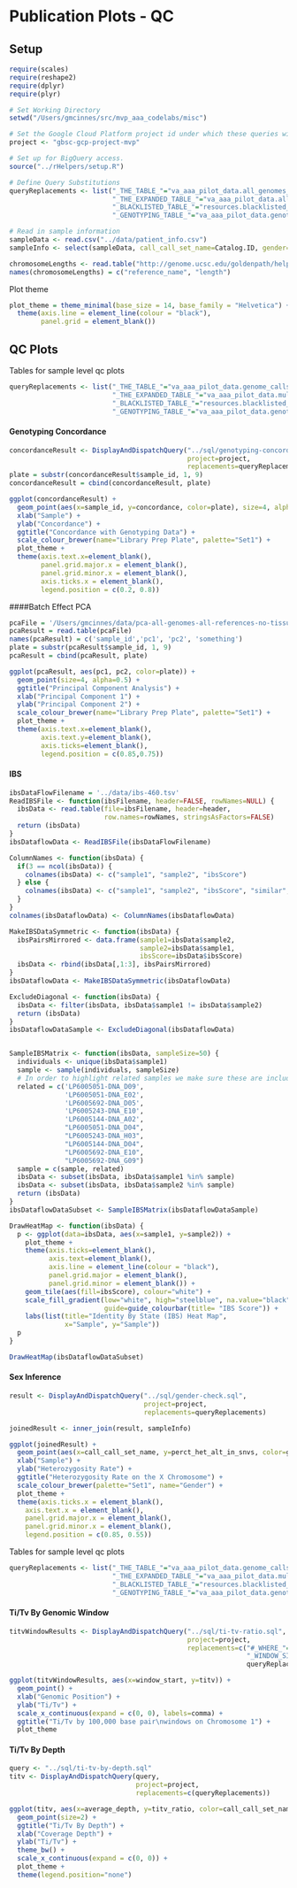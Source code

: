 # Publication Plots - QC

## Setup
```r
require(scales)
require(reshape2)
require(dplyr)
require(plyr)

# Set Working Directory
setwd("/Users/gmcinnes/src/mvp_aaa_codelabs/misc")

# Set the Google Cloud Platform project id under which these queries will run.
project <- "gbsc-gcp-project-mvp"

# Set up for BigQuery access.
source("../rHelpers/setup.R")

# Define Query Substitutions
queryReplacements <- list("_THE_TABLE_"="va_aaa_pilot_data.all_genomes_gvcfs",
                          "_THE_EXPANDED_TABLE_"="va_aaa_pilot_data.all_genomes_expanded_vcfs_java2",
                          "_BLACKLISTED_TABLE_"="resources.blacklisted_positions",
                          "_GENOTYPING_TABLE_"="va_aaa_pilot_data.genotyping_data")

# Read in sample information
sampleData <- read.csv("../data/patient_info.csv")
sampleInfo <- select(sampleData, call_call_set_name=Catalog.ID, gender=Gender)

chromosomeLengths <- read.table("http://genome.ucsc.edu/goldenpath/help/hg19.chrom.sizes")
names(chromosomeLengths) = c("reference_name", "length")
```

Plot theme
```r
plot_theme = theme_minimal(base_size = 14, base_family = "Helvetica") + 
  theme(axis.line = element_line(colour = "black"),
        panel.grid = element_blank())
```

## QC Plots
Tables for sample level qc plots
```r
queryReplacements <- list("_THE_TABLE_"="va_aaa_pilot_data.genome_calls_seq_qc",
                          "_THE_EXPANDED_TABLE_"="va_aaa_pilot_data.multi_sample_variants_seq_qc",
                          "_BLACKLISTED_TABLE_"="resources.blacklisted_positions",
                          "_GENOTYPING_TABLE_"="va_aaa_pilot_data.genotyping_data")
```

#### Genotyping Concordance
```r
concordanceResult <- DisplayAndDispatchQuery("../sql/genotyping-concordance.sql",
                                             project=project,
                                             replacements=queryReplacements)
plate = substr(concordanceResult$sample_id, 1, 9)
concordanceResult = cbind(concordanceResult, plate)
```

```r
ggplot(concordanceResult) +
  geom_point(aes(x=sample_id, y=concordance, color=plate), size=4, alpha=0.5) +
  xlab("Sample") +
  ylab("Concordance") +
  ggtitle("Concordance with Genotyping Data") +
  scale_colour_brewer(name="Library Prep Plate", palette="Set1") +
  plot_theme + 
  theme(axis.text.x=element_blank(),
        panel.grid.major.x = element_blank(),
        panel.grid.minor.x = element_blank(),
        axis.ticks.x = element_blank(),
        legend.position = c(0.2, 0.8))
```

####Batch Effect PCA
```r
pcaFile = '/Users/gmcinnes/data/pca-all-genomes-all-references-no-tissue.tsv'
pcaResult = read.table(pcaFile)
names(pcaResult) = c('sample_id','pc1', 'pc2', 'something')
plate = substr(pcaResult$sample_id, 1, 9)
pcaResult = cbind(pcaResult, plate)
```

```r
ggplot(pcaResult, aes(pc1, pc2, color=plate)) + 
  geom_point(size=4, alpha=0.5) +
  ggtitle("Principal Component Analysis") +
  xlab("Principal Component 1") + 
  ylab("Principal Component 2") +
  scale_colour_brewer(name="Library Prep Plate", palette="Set1") +
  plot_theme +
  theme(axis.text.x=element_blank(),
        axis.text.y=element_blank(),
        axis.ticks=element_blank(),
        legend.position = c(0.85,0.75))

```

#### IBS
```r
ibsDataFlowFilename = '../data/ibs-460.tsv'
ReadIBSFile <- function(ibsFilename, header=FALSE, rowNames=NULL) {
  ibsData <- read.table(file=ibsFilename, header=header,
                        row.names=rowNames, stringsAsFactors=FALSE)
  return (ibsData)
}
ibsDataflowData <- ReadIBSFile(ibsDataFlowFilename)

ColumnNames <- function(ibsData) { 
  if(3 == ncol(ibsData)) {
    colnames(ibsData) <- c("sample1", "sample2", "ibsScore")
  } else {
    colnames(ibsData) <- c("sample1", "sample2", "ibsScore", "similar", "observed")
  }
}
colnames(ibsDataflowData) <- ColumnNames(ibsDataflowData)

MakeIBSDataSymmetric <- function(ibsData) {
  ibsPairsMirrored <- data.frame(sample1=ibsData$sample2,
                                 sample2=ibsData$sample1,
                                 ibsScore=ibsData$ibsScore)
  ibsData <- rbind(ibsData[,1:3], ibsPairsMirrored)
}
ibsDataflowData <- MakeIBSDataSymmetric(ibsDataflowData)

ExcludeDiagonal <- function(ibsData) {
  ibsData <- filter(ibsData, ibsData$sample1 != ibsData$sample2)
  return (ibsData)
}
ibsDataflowDataSample <- ExcludeDiagonal(ibsDataflowData)


SampleIBSMatrix <- function(ibsData, sampleSize=50) {
  individuals <- unique(ibsData$sample1)
  sample <- sample(individuals, sampleSize)
  # In order to highlight related samples we make sure these are included in the subset
  related = c('LP6005051-DNA_D09',
              'LP6005051-DNA_E02', 
              'LP6005692-DNA_D05', 
              'LP6005243-DNA_E10',
              'LP6005144-DNA_A02',
              "LP6005051-DNA_D04",
              "LP6005243-DNA_H03",
              "LP6005144-DNA_D04",
              "LP6005692-DNA_E10",
              "LP6005692-DNA_G09")
  sample = c(sample, related)
  ibsData <- subset(ibsData, ibsData$sample1 %in% sample)
  ibsData <- subset(ibsData, ibsData$sample2 %in% sample)
  return (ibsData)
}
ibsDataflowDataSubset <- SampleIBSMatrix(ibsDataflowDataSample)

DrawHeatMap <- function(ibsData) {
  p <- ggplot(data=ibsData, aes(x=sample1, y=sample2)) +
    plot_theme +
    theme(axis.ticks=element_blank(), 
          axis.text=element_blank(),
          axis.line = element_line(colour = "black"),
          panel.grid.major = element_blank(),
          panel.grid.minor = element_blank()) +
    geom_tile(aes(fill=ibsScore), colour="white") +
    scale_fill_gradient(low="white", high="steelblue", na.value="black",
                        guide=guide_colourbar(title= "IBS Score")) +
    labs(list(title="Identity By State (IBS) Heat Map",
              x="Sample", y="Sample")) 
  p 
}
```

```r
DrawHeatMap(ibsDataflowDataSubset)
```


#### Sex Inference
```r
result <- DisplayAndDispatchQuery("../sql/gender-check.sql",
                                  project=project,
                                  replacements=queryReplacements)

joinedResult <- inner_join(result, sampleInfo)
```

```r
ggplot(joinedResult) +
  geom_point(aes(x=call_call_set_name, y=perct_het_alt_in_snvs, color=gender), size=4, alpha=0.5) +
  xlab("Sample") +
  ylab("Heterozygosity Rate") +
  ggtitle("Heterozygosity Rate on the X Chromosome") +
  scale_colour_brewer(palette="Set1", name="Gender") +
  plot_theme +
  theme(axis.ticks.x = element_blank(),
    axis.text.x = element_blank(),
    panel.grid.major.x = element_blank(),
    panel.grid.minor.x = element_blank(),
    legend.position = c(0.85, 0.55))
```


Tables for sample level qc plots
```r
queryReplacements <- list("_THE_TABLE_"="va_aaa_pilot_data.genome_calls_seq_qc",
                          "_THE_EXPANDED_TABLE_"="va_aaa_pilot_data.multi_sample_variants_sample_qc",
                          "_BLACKLISTED_TABLE_"="resources.blacklisted_positions",
                          "_GENOTYPING_TABLE_"="va_aaa_pilot_data.genotyping_data")
```

#### Ti/Tv By Genomic Window
```r
titvWindowResults <- DisplayAndDispatchQuery("../sql/ti-tv-ratio.sql",
                                             project=project,
                                             replacements=c("#_WHERE_"="WHERE reference_name = 'chr1'",
                                                            "_WINDOW_SIZE_"="100000",
                                                            queryReplacements))
```

```r
ggplot(titvWindowResults, aes(x=window_start, y=titv)) +
  geom_point() +
  xlab("Genomic Position") +
  ylab("Ti/Tv") +
  scale_x_continuous(expand = c(0, 0), labels=comma) +
  ggtitle("Ti/Tv by 100,000 base pair\nwindows on Chromosome 1") +
  plot_theme
```

#### Ti/Tv By Depth
```r
query <- "../sql/ti-tv-by-depth.sql"
titv <- DisplayAndDispatchQuery(query,
                                project=project,
                                replacements=c(queryReplacements))
```

```r
ggplot(titv, aes(x=average_depth, y=titv_ratio, color=call_call_set_name)) + 
  geom_point(size=2) +
  ggtitle("Ti/Tv By Depth") +
  xlab("Coverage Depth") + 
  ylab("Ti/Tv") +
  theme_bw() +
  scale_x_continuous(expand = c(0, 0)) +
  plot_theme + 
  theme(legend.position="none")
```


